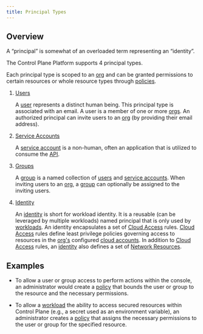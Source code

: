 ```yaml
---
title: Principal Types
---
```


## Overview

A “principal” is somewhat of an overloaded term representing an “identity”.

The Control Plane Platform supports 4 principal types.

Each principal type is scoped to an [org](/reference/org) and can be granted permissions to certain resources or whole resource types through [policies](/reference/policy).

1. [Users](/reference/user)

   A [user](/reference/user) represents a distinct human being. This principal type is associated with an email. A user is a member of one or more [orgs](/reference/org). An authorized principal can invite users to an [org](/reference/org) (by providing their email address).

2. [Service Accounts](/reference/serviceaccount)

   A [service account](/reference/serviceaccount) is a non-human, often an application that is utilized to consume the [API](/api-reference/api).

3. [Groups](/reference/group)

   A [group](/reference/group) is a named collection of [users](/reference/user) and [service accounts](/reference/serviceaccount). When inviting users to an [org](/reference/org), a [group](/reference/group) can optionally be assigned to the inviting users.

4. [Identity](/reference/identity)

   An [identity](/reference/identity) is short for workload identity. It is a reusable (can be leveraged by multiple workloads) named principal that is only used by [workloads](/concepts/workload). An identity encapsulates a set of [Cloud Access](/reference/identity#cloud-access-universal-cloud-identity) rules. [Cloud Access](/reference/identity#cloud-access-universal-cloud-identity) rules define least privilege policies governing access to resources in the [org's](/reference/org) configured [cloud accounts](/reference/cloudaccount). In addition to [Cloud Access](/reference/identity#cloud-access-universal-cloud-identity) rules, an [identity](/reference/identity) also defines a set of [Network Resources](/reference/identity#network-resources-cloud-wormhole).

## Examples

- To allow a user or group access to perform actions within the console, an administrator would create a [policy](/reference/policy) that bounds the user or group to the resource and the necessary permissions.

- To allow a [workload](/concepts/workload) the ability to access secured resources within Control Plane (e.g., a secret used as an environment variable), an administrator creates a [policy](/reference/policy) that assigns the necessary permissions to the user or group for the specified resource.
